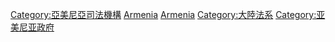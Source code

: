 {{cat main|亞美尼亞法律}}
{{Commons category}}

[[Category:亞美尼亞司法機構|Category:亞美尼亞司法機構]]
[[Category:各國法律|Armenia]]
[[Category:欧洲法律|Armenia]]
[[Category:大陸法系|Category:大陸法系]]
[[Category:亚美尼亚政府|Category:亚美尼亚政府]]